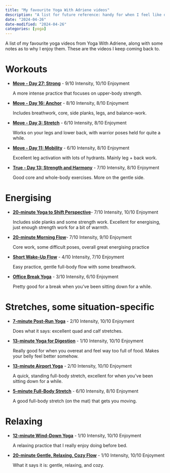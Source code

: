 ```yaml
---
title: "My favourite Yoga With Adriene videos"
description: "A list for future reference: handy for when I feel like doing yoga but can't figure out which video to pick."
date: "2024-04-26"
date-modified: "2024-04-26"
categories: [yoga]
---
```


A list of my favourite yoga videos from Yoga With Adriene, along with some notes as to why I enjoy them. These are the videos I keep coming back to.

# Workouts

-   [**Move - Day 27: Strong**](https://youtu.be/8CUzG_ny6sg?si=g2iGnXPtd-wbSTFD) - 9/10 Intensity, 10/10 Enjoyment

    A more intense practice that focuses on upper-body strength.

-   [**Move - Day 16: Anchor**](https://youtu.be/vACdgwUuXII?si=s1edAa6y6726gAaH) - 8/10 Intensity, 8/10 Enjoyment

    Includes breathwork, core, side planks, legs, and balance-work.

-   [**Move - Day 3: Stretch**](https://youtu.be/qj9YLsjdAJg?si=phjkIf_L_Dfmxkrm) - 6/10 Intensity, 8/10 Enjoyment

    Works on your legs and lower back, with warrior poses held for quite a while.

-   [**Move - Day 11: Mobility**](https://youtu.be/6s5MEhUblzQ?si=Uot6byaPs8-fYHjG) - 6/10 Intensity, 8/10 Enjoyment

    Excellent leg activation with lots of hydrants. Mainly leg + back work.

-   [**True - Day 13: Strength and Harmony**](https://youtu.be/cNMCZGBquzI?si=Nr1SqD1KrlENZwXh) - 7/10 Intensity, 8/10 Enjoyment

    Good core and whole-body exercises. More on the gentle side.

# Energising

-   [**20-minute Yoga to Shift Perspective**](https://youtu.be/icfwMWYDeac?si=_Z7iY26r1q0SUQ82)- 7/10 Intensity, 10/10 Enjoyment

    Includes side planks and some strength work. Excellent for energising, just enough strength work for a bit of warmth.

-   [**20-minute Morning Flow**](https://youtu.be/LqXZ628YNj4?si=Otdlmu920X0rY5mb)- 7/10 Intensity, 9/10 Enjoyment

    Core work, some difficult poses, overall great energising practice

-   [**Short Wake-Up Flow**](https://youtu.be/j8bEWn2E9uo?si=6tjYZmhnxu_hWmAm) - 4/10 Intensity, 7/10 Enjoyment

    Easy practice, gentle full-body flow with some breathwork.

-   [**Office Break Yoga**](https://youtu.be/M-8FvC3GD8c?si=DmCgh8EoYjVy-tNJ) - 3/10 Intensity, 6/10 Enjoyment

    Pretty good for a break when you've been sitting down for a while.

# Stretches, some situation-specific

-   [**7-minute Post-Run Yoga**](https://youtu.be/vhLbp8ibmEE?si=iEWYJsUyHI3lpajG) - 2/10 Intensity, 10/10 Enjoyment

    Does what it says: excellent quad and calf stretches.

-   [**13-minute Yoga for Digestion**](https://youtu.be/hbguV_f6XOo?si=zoU6GLrLPdGzEtku) - 1/10 Intensity, 10/10 Enjoyment

    Really good for when you overeat and feel way too full of food. Makes your belly feel better somehow.

-   [**13-minute Airport Yoga**](https://youtu.be/JYLlnvoCvGI?si=Q8LFuOujjNqEUEcz) - 2/10 Intensity, 10/10 Enjoyment

    A quick, standing full-body stretch, excellent for when you've been sitting down for a while.

-   [**5-minute Full-Body Stretch**](https://youtu.be/Kvoq4luIYVc?si=G3g1dfhhRO5ja1_P) - 6/10 Intensity, 8/10 Enjoyment

    A good full-body stretch (on the mat) that gets you moving.

# Relaxing

-   [**12-minute Wind-Down Yoga**](https://youtu.be/BiWDsfZ3zbo?si=VTHD_s5CDnLNuyQX) - 1/10 Intensity, 10/10 Enjoyment

    A relaxing practice that I really enjoy doing before bed.

-   [**20-minute Gentle, Relaxing, Cozy Flow**](https://youtu.be/jHZPtn15agE?si=oyfGbOSOhiIiX6Z4) - 1/10 Intensity, 10/10 Enjoyment

    What it says it is: gentle, relaxing, and cozy.
